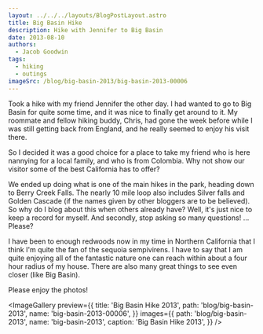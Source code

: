 ```yaml
---
layout: ../../../layouts/BlogPostLayout.astro
title: Big Basin Hike
description: Hike with Jennifer to Big Basin
date: 2013-08-10
authors:
  - Jacob Goodwin
tags:
  - hiking
  - outings
imageSrc: /blog/big-basin-2013/big-basin-2013-00006
---
```



Took a hike with my friend Jennifer the other day. I had wanted to go to Big Basin for quite some time, and it was nice to finally get around to it. My roommate and fellow hiking buddy, Chris, had gone the week before while I was still getting back from England, and he really seemed to enjoy his visit there.

So I decided it was a good choice for a place to take my friend who is here nannying for a local family, and who is from Colombia. Why not show our visitor some of the best California has to offer?

We ended up doing what is one of the main hikes in the park, heading down to Berry Creek Falls. The nearly 10 mile loop also includes Silver falls and Golden Cascade (if the names given by other bloggers are to be believed). So why do I blog about this when others already have? Well, it's just nice to keep a record for myself. And secondly, stop asking so many questions! ... Please?

I have been to enough redwoods now in my time in Northern California that I think I'm quite the fan of the sequoia sempivirens. I have to say that I am quite enjoying all of the fantastic nature one can reach within about a four hour radius of my house. There are also many great things to see even closer (like Big Basin).

Please enjoy the photos!

<ImageGallery
  preview={{
    title: 'Big Basin Hike 2013',
    path: 'blog/big-basin-2013',
    name: 'big-basin-2013-00006',
  }}
  images={{
    path: 'blog/big-basin-2013',
    name: 'big-basin-2013',
    caption: 'Big Basin Hike 2013',
  }}
/>
